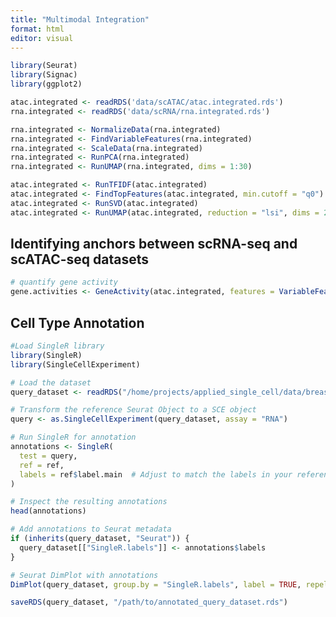 ```yaml
---
title: "Multimodal Integration"
format: html
editor: visual
---
```


```r
library(Seurat)
library(Signac)
library(ggplot2)
```

```r
atac.integrated <- readRDS('data/scATAC/atac.integrated.rds')
rna.integrated <- readRDS('data/scRNA/rna.integrated.rds')
```

```r
rna.integrated <- NormalizeData(rna.integrated)
rna.integrated <- FindVariableFeatures(rna.integrated)
rna.integrated <- ScaleData(rna.integrated)
rna.integrated <- RunPCA(rna.integrated)
rna.integrated <- RunUMAP(rna.integrated, dims = 1:30)

atac.integrated <- RunTFIDF(atac.integrated)
atac.integrated <- FindTopFeatures(atac.integrated, min.cutoff = "q0")
atac.integrated <- RunSVD(atac.integrated)
atac.integrated <- RunUMAP(atac.integrated, reduction = "lsi", dims = 2:30, reduction.name = "umap.atac", reduction.key = "atacUMAP_")

```

## Identifying anchors between scRNA-seq and scATAC-seq datasets

```r
# quantify gene activity
gene.activities <- GeneActivity(atac.integrated, features = VariableFeatures(rna.integrated))

```

## Cell Type Annotation

```r
#Load SingleR library
library(SingleR)
library(SingleCellExperiment)
```

```r
# Load the dataset
query_dataset <- readRDS("/home/projects/applied_single_cell/data/breast_cancer_dataset.rds")
```

```r
# Transform the reference Seurat Object to a SCE object 
query <- as.SingleCellExperiment(query_dataset, assay = "RNA")

```

```r
# Run SingleR for annotation
annotations <- SingleR(
  test = query,
  ref = ref,
  labels = ref$label.main  # Adjust to match the labels in your reference
)

# Inspect the resulting annotations
head(annotations)

```

```r
# Add annotations to Seurat metadata
if (inherits(query_dataset, "Seurat")) {
  query_dataset[["SingleR.labels"]] <- annotations$labels
}
```

```r
# Seurat DimPlot with annotations
DimPlot(query_dataset, group.by = "SingleR.labels", label = TRUE, repel = TRUE)

```

```r
saveRDS(query_dataset, "/path/to/annotated_query_dataset.rds")
```
